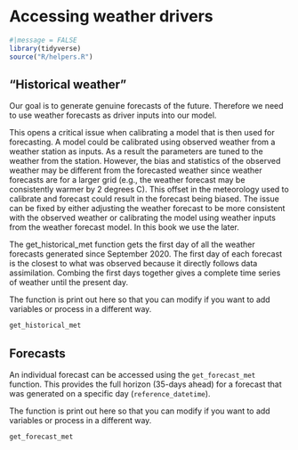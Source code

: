 # Accessing weather drivers

```r
#|message = FALSE
library(tidyverse)
source("R/helpers.R")
```

## "Historical weather"

Our goal is to generate genuine forecasts of the future. Therefore we need to use weather forecasts as driver inputs into our model.

This opens a critical issue when calibrating a model that is then used for forecasting. A model could be calibrated using observed weather from a weather station as inputs. As a result the parameters are tuned to the weather from the station. However, the bias and statistics of the observed weather may be different from the forecasted weather since weather forecasts are for a larger grid (e.g., the weather forecast may be consistently warmer by 2 degrees C). This offset in the meteorology used to calibrate and forecast could result in the forecast being biased. The issue can be fixed by either adjusting the weather forecast to be more consistent with the observed weather or calibrating the model using weather inputs from the weather forecast model. In this book we use the later.

The get_historical_met function gets the first day of all the weather forecasts generated since September 2020. The first day of each forecast is the closest to what was observed because it directly follows data assimilation. Combing the first days together gives a complete time series of weather until the present day.

The function is print out here so that you can modify if you want to add variables or process in a different way.

```r
get_historical_met
```

## Forecasts

An individual forecast can be accessed using the `get_forecast_met` function. This provides the full horizon (35-days ahead) for a forecast that was generated on a specific day (`reference_datetime`).

The function is print out here so that you can modify if you want to add variables or process in a different way.

```r
get_forecast_met
```
